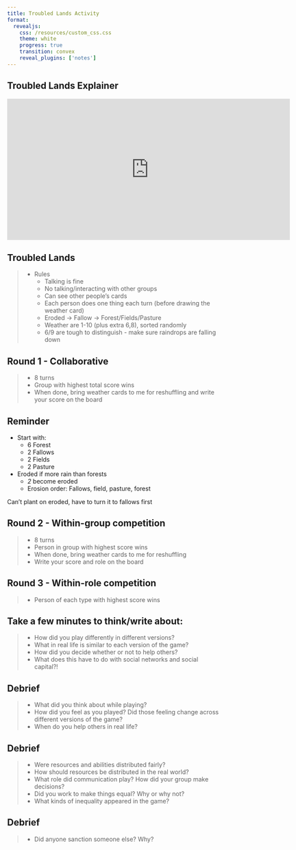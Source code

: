 ```yaml
---
title: Troubled Lands Activity
format: 
  revealjs:
    css: /resources/custom_css.css
    theme: white
    progress: true
    transition: convex
    reveal_plugins: ['notes']
---
```


## Troubled Lands Explainer

<iframe width="660" height="330" src="https://www.youtube.com/embed/eIchwB6xJJI" title="YouTube video player" frameborder="0" allow="accelerometer; autoplay; clipboard-write; encrypted-media; gyroscope; picture-in-picture" allowfullscreen></iframe>

## Troubled Lands

> - Rules
>	- Talking is fine
>	- No talking/interacting with other groups
>	- Can see other people's cards
>	- Each person does one thing each turn (before drawing the weather card)
>	- Eroded -> Fallow -> Forest/Fields/Pasture
>   - Weather are 1-10 (plus extra 6,8), sorted randomly
>   - 6/9 are tough to distinguish - make sure raindrops are falling down

## Round 1 - Collaborative

> - 8 turns
> - Group with highest total score wins
> - When done, bring weather cards to me for reshuffling and write your score on the board

## Reminder

- Start with:
  - 6 Forest
  - 2 Fallows
  - 2 Fields
  - 2 Pasture

- Eroded if more rain than forests
  - *2* become eroded
  - Erosion order: Fallows, field, pasture, forest

Can't plant on eroded, have to turn it to fallows first

## Round 2 - Within-group competition

> - 8 turns
> - Person in group with highest score wins
> - When done, bring weather cards to me for reshuffling
> - Write your score and role on the board

## Round 3 - Within-role competition

> - Person of each type with highest score wins


## Take a few minutes to think/write about:

> - How did you play differently in different versions?
> - What in real life is similar to each version of the game?
> - How did you decide whether or not to help others?
> - What does this have to do with social networks and social capital?!


## Debrief

> - What did you think about while playing?
> - How did you feel as you played? Did those feeling change across different versions of the game?
> - When do you help others in real life?

## Debrief

> - Were resources and abilities distributed fairly?
> - How should resources be distributed in the real world?
> - What role did communication play? How did your group make decisions?
> - Did you work to make things equal? Why or why not?
> - What kinds of inequality appeared in the game?

## Debrief

> - Did anyone sanction someone else? Why?
